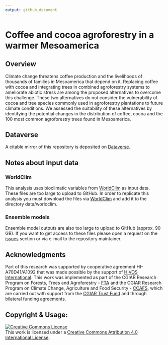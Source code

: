 ```yaml
---
output: github_document
---
```


# Coffee and cocoa agroforestry in a warmer Mesoamerica

## Overview

Climate change threatens coffee production and the livelihoods of thousands of families in Mesoamerica that depend on it. Replacing coffee with cocoa and integrating trees in combined agroforestry systems to ameliorate abiotic stress are among the proposed alternatives to overcome this challenge. These two alternatives do not consider the vulnerability of cocoa and tree species commonly used in agroforestry plantations to future climate conditions. We assessed the suitability of these alternatives by identifying the potential changes in the distribution of coffee, cocoa and the 100 most common agroforestry trees found in Mesoamerica. 

## Dataverse

A citable mirror of this repository is deposited on [Dataverse](https://doi.org/10.7910/DVN/0O1GW1). 


## Notes about input data

### WorldClim

This analysis uses bioclimatic variables from [WorldClim](http://www.worldclim.org/version1) as input data. These files are too large to upload to GitHub. In order to replicate this analysis you must download the files via [WorldClim](http://www.worldclim.org/version1) and add it to the directory data/worldclim.

### Ensemble models

Ensemble model outputs are also too large to upload to GitHub (approx. 90 GB). If you want to get access to these files please open a request on the [issues](https://github.com/agrobioinfoservices/enm_agroforestry/issues) section or via e-mail to the repository maintainer.

## Acknowledgments

Part of this research was supported by cooperative agreement HI-A70D41/A1092 that was made possible by the support of [HIVOS International](https://www.hivos.org/). This work was implemented as part of the CGIAR Research Program on Forests, Trees and Agroforestry - [FTA](http://www.foreststreesagroforestry.org/) and the CGIAR Research Program on Climate Change, Agriculture and Food Security - [CCAFS](https://ccafs.cgiar.org/), which are carried out with support from the [CGIAR Trust Fund](https://www.cgiar.org/funders) and through bilateral funding agreements.

## Copyright & Usage: 

<a rel="license" href="http://creativecommons.org/licenses/by/4.0/"><img alt="Creative Commons License" style="border-width:0" src="https://i.creativecommons.org/l/by/4.0/88x31.png" /></a><br />This work is licensed under a <a rel="license" href="http://creativecommons.org/licenses/by/4.0/">Creative Commons Attribution 4.0 International License</a>.